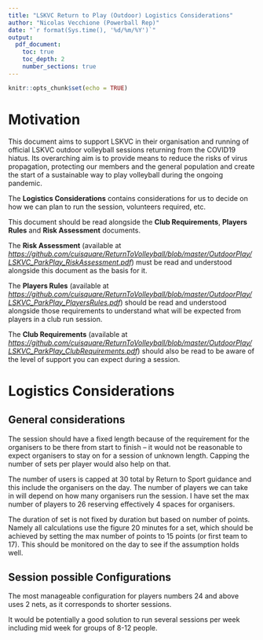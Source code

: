 ```yaml
---
title: "LSKVC Return to Play (Outdoor) Logistics Considerations"
author: "Nicolas Vecchione (Powerball Rep)"
date: "`r format(Sys.time(), '%d/%m/%Y')`"
output: 
  pdf_document:
    toc: true
    toc_depth: 2
    number_sections: true
---
```


```r
knitr::opts_chunk$set(echo = TRUE)
```

# Motivation {-}

This document aims to support LSKVC in their organisation and running of official LSKVC outdoor volleyball sessions returning from the COVID19 hiatus. Its overarching aim is to provide means to reduce the risks of virus propagation, protecting our members and the general population and create the start of a sustainable way to play volleyball during the ongoing pandemic. 

The **Logistics Considerations** contains considerations for us to decide on how we can plan to run the session, volunteers required, etc. 

This document should be read alongside the **Club Requirements**, **Players Rules** and **Risk Assessment** documents. 

The **Risk Assessment** (available at  *[https://github.com/cuisquare/ReturnToVolleyball/blob/master/OutdoorPlay/LSKVC_ParkPlay_RiskAssessment.pdf](https://github.com/cuisquare/ReturnToVolleyball/blob/master/OutdoorPlay/LSKVC_ParkPlay_RiskAssessment.pdf)*) must be read and understood alongside this document as the basis for it.

The **Players Rules** (available at *[https://github.com/cuisquare/ReturnToVolleyball/blob/master/OutdoorPlay/LSKVC_ParkPlay_PlayersRules.pdf](https://github.com/cuisquare/ReturnToVolleyball/blob/master/OutdoorPlay/LSKVC_ParkPlay_PlayersRules.pdf)*) should be read and understood alongside those requirements to understand what will be expected from players in a club run session.

The **Club Requirements** (available at  *[https://github.com/cuisquare/ReturnToVolleyball/blob/master/OutdoorPlay/LSKVC_ParkPlay_ClubRequirements.pdf](https://github.com/cuisquare/ReturnToVolleyball/blob/master/OutdoorPlay/LSKVC_ParkPlay_ClubRequirements.pdf)*) should also be read to be aware of the level of support you can expect during a session.

\newpage
# Logistics Considerations

## General considerations

The session should have a fixed length because of the requirement for the organisers to be there from start to finish – it would not be reasonable to expect organisers to stay on for a session of unknown length. Capping the number of sets per player would also help on that.

The number of users is capped at 30 total by Return to Sport guidance and this include the organisers on the day. The number of players we can take in will depend on how many organisers run the session. I have set the max number of players to 26 reserving effectively 4 spaces for organisers.

The duration of set is not fixed by duration but based on number of points. Namely all calculations use the figure 20 minutes for a set, which should be achieved by setting the max number of points to 15 points (or first team to 17). This should be monitored on the day to see if the assumption holds well.

## Session possible Configurations

The most manageable configuration for players numbers 24 and above uses 2 nets, as it corresponds to shorter sessions.

It would be potentially a good solution to run several sessions per week including mid week for groups of 8-12 people.

